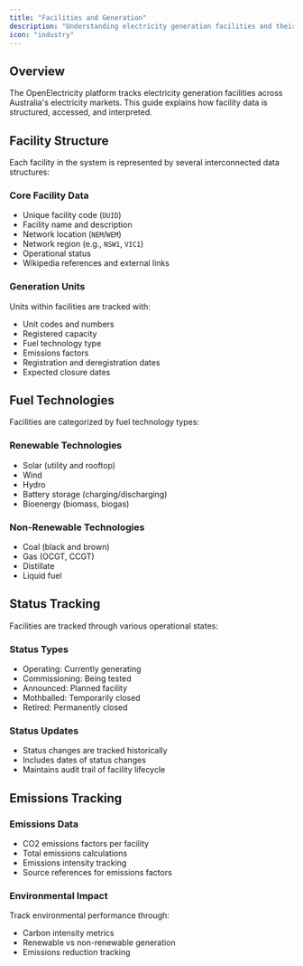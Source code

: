 ```yaml
---
title: "Facilities and Generation"
description: "Understanding electricity generation facilities and their data structures"
icon: "industry"
---
```


## Overview

The OpenElectricity platform tracks electricity generation facilities across Australia's electricity markets. This guide explains how facility data is structured, accessed, and interpreted. 

## Facility Structure

Each facility in the system is represented by several interconnected data structures:

### Core Facility Data

- Unique facility code (`DUID`)
- Facility name and description
- Network location (`NEM`/`WEM`)
- Network region (e.g., `NSW1`, `VIC1`)
- Operational status
- Wikipedia references and external links

### Generation Units

Units within facilities are tracked with:

- Unit codes and numbers
- Registered capacity
- Fuel technology type
- Emissions factors
- Registration and deregistration dates
- Expected closure dates

## Fuel Technologies

Facilities are categorized by fuel technology types:

### Renewable Technologies

- Solar (utility and rooftop)
- Wind
- Hydro
- Battery storage (charging/discharging)
- Bioenergy (biomass, biogas)

### Non-Renewable Technologies

- Coal (black and brown)
- Gas (OCGT, CCGT)
- Distillate
- Liquid fuel

## Status Tracking

Facilities are tracked through various operational states:

### Status Types

- Operating: Currently generating
- Commissioning: Being tested
- Announced: Planned facility
- Mothballed: Temporarily closed
- Retired: Permanently closed

### Status Updates

- Status changes are tracked historically
- Includes dates of status changes
- Maintains audit trail of facility lifecycle

## Emissions Tracking

### Emissions Data

- CO2 emissions factors per facility
- Total emissions calculations
- Emissions intensity tracking
- Source references for emissions factors

### Environmental Impact

Track environmental performance through:

- Carbon intensity metrics
- Renewable vs non-renewable generation
- Emissions reduction tracking